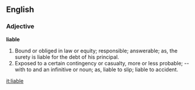 ==English==

===Adjective===

'''liable'''

#Bound or obliged in law or equity; responsible; answerable; as, the surety is liable for the debt of his principal.
#Exposed to a certain contingency or casualty, more or less probable; -- with to and an infinitive or noun; as, liable to slip; liable to accident.

[[it:liable]]